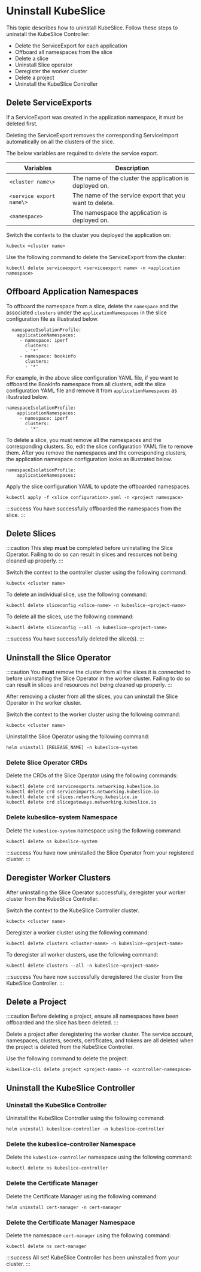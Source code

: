 # Uninstall KubeSlice
This topic describes how to uninstall KubeSlice. Follow these steps to uninstall the KubeSlice Controller:

- Delete the ServiceExport for each application
- Offboard all namespaces from the slice
- Delete a slice
- Uninstall Slice operator
- Deregister the worker cluster
- Delete a project
- Uninstall the KubeSlice Controller



## Delete ServiceExports
If a ServiceExport was created in the application namespace, it must be deleted first.

Deleting the ServiceExport removes the corresponding ServiceImport automatically on all the clusters of the slice.

The below variables are required to delete the service export.

| Variables | Description |
|-------------------------|--------------------------------------------------------- 
| `<cluster name\>` | The name of the cluster the application is deployed on.
| `<service export name\>` | The name of the service export that you want to delete.
| `<namespace>` | The namespace the application is deployed on.

Switch the contexts to the cluster you deployed the application on:

```
kubectx <cluster name>
```

Use the following command to delete the ServiceExport from the cluster:

``` 
kubectl delete serviceexport <serviceexport name> -n <application namespace>
```
## Offboard Application Namespaces
To offboard the namespace from a slice, delete the `namespace` and the associated 
`clusters` under the `applicationNamespaces` in the slice configuration file as 
illustrated below.

``` 
  namespaceIsolationProfile:
    applicationNamespaces:
     - namespace: iperf
       clusters:
       - '*'
     - namespace: bookinfo
       clusters:
       - '*'
```

For example, in the above slice configuration YAML file, if you want to offboard the 
BookInfo namespace from all clusters, edit the slice configuration YAML file and remove it 
from `applicationNamespaces` as illustrated below.

```
namespaceIsolationProfile:
    applicationNamespaces:
     - namespace: iperf
       clusters:
       - '*'
```

To delete a slice, you must remove all the namespaces and the corresponding clusters. So, 
edit the slice configuration YAML file to remove them. After you remove the namespaces 
and the corresponding clusters, the application namespace configuration looks as 
illustrated below.

``` 
namespaceIsolationProfile:
    applicationNamespaces:
```

Apply the slice configuration YAML to update the offboarded namespaces.

``` 
kubectl apply -f <slice configuration>.yaml -n <project namespace>
```

:::success
You have successfully offboarded the namespaces from the slice.
:::

## Delete Slices

:::caution
This step **must** be completed before uninstalling the Slice Operator. Failing to do so 
can result in slices and resources not being cleaned up properly.
:::

Switch the context to the controller cluster using the following command:

```
kubectx <cluster name>
```

To delete an individual slice, use the following command:

```
kubectl delete sliceconfig <slice-name> -n kubeslice-<project-name>
```

To delete all the slices, use the following command:

``` 
kubectl delete sliceconfig --all -n kubeslice-<project-name>
```

:::success
You have successfully deleted the slice(s).
:::

## Uninstall the Slice Operator
:::caution
You **must** remove the cluster from all the slices it is connected to before uninstalling the 
Slice Operator in the worker cluster. Failing to do so can result in slices and 
resources not being cleaned up properly.
:::

After removing a cluster from all the slices, you can uninstall the Slice Operator 
in the worker cluster.

Switch the context to the worker cluster using the following command:

``` 
kubectx <cluster name>
```

Uninstall the Slice Operator using the following command:

```
helm uninstall [RELEASE_NAME] -n kubeslice-system
```

### Delete Slice Operator CRDs
Delete the CRDs of the Slice Operator using the following commands:

``` 
kubectl delete crd serviceexports.networking.kubeslice.io
kubectl delete crd serviceimports.networking.kubeslice.io
kubectl delete crd slices.networking.kubeslice.io
kubectl delete crd slicegateways.networking.kubeslice.io
```
### Delete kubeslice-system Namespace
Delete the `kubeslice-system` namespace using the following command:

``` 
kubectl delete ns kubeslice-system
```
:::success
You have now uninstalled the Slice Operator from your registered cluster.
:::

## Deregister Worker Clusters
After uninstalling the Slice Operator successfully, deregister your worker cluster from 
the KubeSlice Controller.

Switch the context to the KubeSlice Controller cluster.

```
kubectx <cluster name>
```

Deregister a worker cluster using the following command:

``` 
kubectl delete clusters <cluster-name> -n kubeslice-<project-name>
```

To deregister all worker clusters, use the following command:

```
kubectl delete clusters --all -n kubeslice-<project-name>
```

:::success
You have now successfully deregistered the cluster from the KubeSlice Controller.
:::

## Delete a Project

:::caution
Before deleting a project, ensure all namespaces have been offboarded and the slice has been deleted.
:::

Delete a project after deregistering the worker cluster. The service account, namespaces, clusters, secrets, certificates, and tokens 
are all deleted when the project is deleted from the KubeSlice Controller.
   
Use the following command to delete the project:

```
kubeslice-cli delete project <project-name> -n <controller-namespace>
```

## Uninstall the KubeSlice Controller


### Uninstall the KubeSlice Controller

Uninstall the KubeSlice Controller using the following command:

``` 
helm uninstall kubeslice-controller -n kubeslice-controller
```
### Delete the kubeslice-controller Namespace

Delete the `kubeslice-controller` namespace using the following command:

```
kubectl delete ns kubeslice-controller
```
### Delete the Certificate Manager
Delete the Certificate Manager using the following command:

``` 
helm uninstall cert-manager -n cert-manager
```
### Delete the Certificate Manager Namespace

Delete the namespace `cert-manager` using the following command:

```
kubectl delete ns cert-manager
```

:::success
All set! KubeSlice Controller has been uninstalled from your cluster.
:::